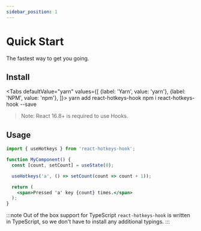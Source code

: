 ```yaml
---
sidebar_position: 1
---
```



# Quick Start

The fastest way to get you going.

## Install

<Tabs
  defaultValue="yarn"
  values={[
    {label: 'Yarn', value: 'yarn'},
    {label: 'NPM', value: 'npm'},
  ]}>
  <TabItem value="yarn">
    <CodeBlock className="language-shell">yarn add react-hotkeys-hook</CodeBlock>
  </TabItem>
  <TabItem value="npm">
    <CodeBlock className="language-shell">npm i react-hotkeys-hook --save</CodeBlock>
  </TabItem>
</Tabs>

> Note: React 16.8+ is required to use Hooks.

## Usage

```jsx
import { useHotkeys } from 'react-hotkeys-hook';
```

```jsx
function MyComponent() {
  const [count, setCount] = useState(0);

  useHotkeys('a', () => setCount(count => count + 1));

  return (
    <span>Pressed 'a' key {count} times.</span>
  );
}
```

:::note Out of the box support for TypeScript
`react-hotkeys-hook` is written in TypeScript, so we don't have to install any additional typings.
:::
